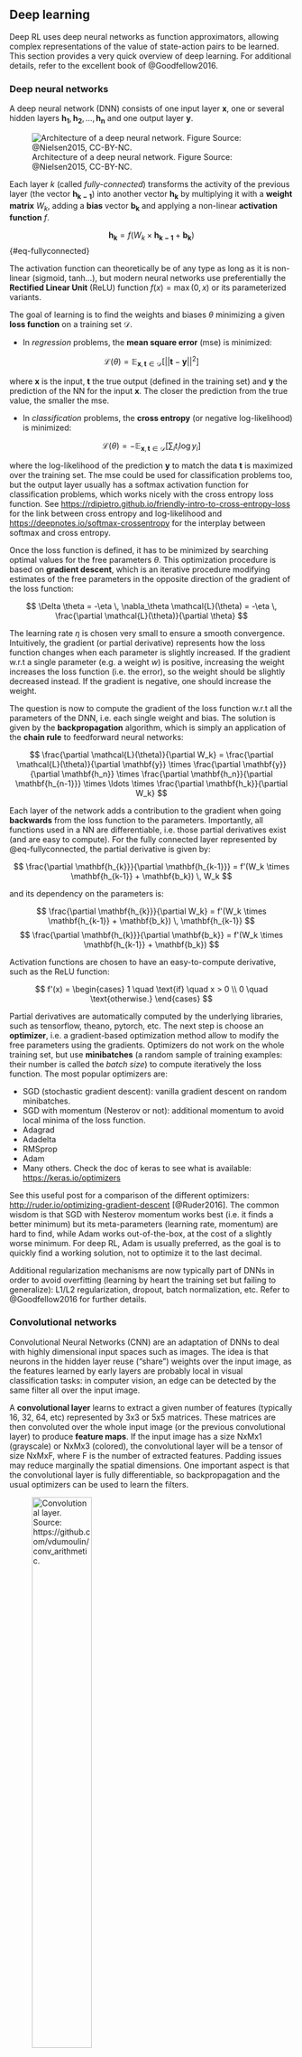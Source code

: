 

## Deep learning

Deep RL uses deep neural networks as function approximators, allowing complex representations of the value of state-action pairs to be learned. This section provides a very quick overview of deep learning. For additional details, refer to the excellent book of @Goodfellow2016.

### Deep neural networks

A deep neural network (DNN) consists of one input layer $\mathbf{x}$, one or several hidden layers $\mathbf{h_1}, \mathbf{h_2}, \ldots, \mathbf{h_n}$ and one output layer $\mathbf{y}$.

![Architecture of a deep neural network. Figure Source: @Nielsen2015, CC-BY-NC.](img/dnn.png){#fig-dnn}

Each layer $k$ (called *fully-connected*) transforms the activity of the previous layer (the vector $\mathbf{h_{k-1}}$) into another vector $\mathbf{h_{k}}$ by multiplying it with a **weight matrix** $W_k$, adding a **bias** vector $\mathbf{b_k}$ and applying a non-linear **activation function** $f$.

$$
    \mathbf{h_{k}} = f(W_k \times \mathbf{h_{k-1}} + \mathbf{b_k})
$${#eq-fullyconnected}

The activation function can theoretically be of any type as long as it is non-linear (sigmoid, tanh...), but modern neural networks use preferentially the **Rectified Linear Unit** (ReLU) function $f(x) = \max(0, x)$ or its parameterized variants.

The goal of learning is to find the weights and biases $\theta$ minimizing a given **loss function** on a training set $\mathcal{D}$.

* In *regression* problems, the **mean square error** (mse) is minimized:

$$
    \mathcal{L}(\theta) = \mathbb{E}_{\mathbf{x}, \mathbf{t} \in \mathcal{D}} [||\mathbf{t} - \mathbf{y}||^2]
$$

where $\mathbf{x}$ is the input, $\mathbf{t}$ the true output (defined in the training set) and $\mathbf{y}$ the prediction of the NN for the input $\mathbf{x}$. The closer the prediction from the true value, the smaller the mse.

* In *classification* problems, the **cross entropy** (or negative log-likelihood) is minimized:

$$
    \mathcal{L}(\theta) = - \mathbb{E}_{\mathbf{x}, \mathbf{t} \in \mathcal{D}} [\sum_i t_i \log y_i]
$$

where the log-likelihood of the prediction $\mathbf{y}$ to match the data $\mathbf{t}$ is maximized over the training set. The mse could be used for classification problems too, but the output layer usually has a softmax activation function for classification problems, which works nicely with the cross entropy loss function. See <https://rdipietro.github.io/friendly-intro-to-cross-entropy-loss> for the link between cross entropy and log-likelihood and <https://deepnotes.io/softmax-crossentropy> for the interplay between softmax and cross entropy.

Once the loss function is defined, it has to be minimized by searching optimal values for the free parameters $\theta$. This optimization procedure is based on **gradient descent**, which is an iterative procedure modifying estimates of the free parameters in the opposite direction of the gradient of the loss function:

$$
\Delta \theta = -\eta \, \nabla_\theta \mathcal{L}(\theta) = -\eta \, \frac{\partial \mathcal{L}(\theta)}{\partial \theta}
$$

The learning rate $\eta$ is chosen very small to ensure a smooth convergence. Intuitively, the gradient (or partial derivative) represents how the loss function changes when each parameter is slightly increased. If the gradient w.r.t a single parameter (e.g. a weight $w$) is positive, increasing the weight increases the loss function (i.e. the error), so the weight should be slightly decreased instead. If the gradient is negative, one should increase the weight.

The question is now to compute the gradient of the loss function w.r.t all the parameters of the DNN, i.e. each single weight and bias. The solution is given by the **backpropagation** algorithm, which is simply an application of the **chain rule** to feedforward neural networks:

$$
    \frac{\partial \mathcal{L}(\theta)}{\partial W_k} = \frac{\partial \mathcal{L}(\theta)}{\partial \mathbf{y}} \times \frac{\partial \mathbf{y}}{\partial \mathbf{h_n}} \times \frac{\partial \mathbf{h_n}}{\partial \mathbf{h_{n-1}}} \times \ldots \times \frac{\partial \mathbf{h_k}}{\partial W_k}
$$

Each layer of the network adds a contribution to the gradient when going **backwards** from the loss function to the parameters. Importantly, all functions used in a NN are differentiable, i.e. those partial derivatives exist (and are easy to compute). For the fully connected layer represented by @eq-fullyconnected, the partial derivative is given by:

$$
    \frac{\partial \mathbf{h_{k}}}{\partial \mathbf{h_{k-1}}} = f'(W_k \times \mathbf{h_{k-1}} + \mathbf{b_k}) \, W_k
$$

and its dependency on the parameters is:

$$
    \frac{\partial \mathbf{h_{k}}}{\partial W_k} = f'(W_k \times \mathbf{h_{k-1}} + \mathbf{b_k}) \, \mathbf{h_{k-1}}
$$
$$
    \frac{\partial \mathbf{h_{k}}}{\partial \mathbf{b_k}} = f'(W_k \times \mathbf{h_{k-1}} + \mathbf{b_k})
$$

Activation functions are chosen to have an easy-to-compute derivative, such as the ReLU function:

$$
    f'(x) = \begin{cases} 1 \quad \text{if} \quad x > 0 \\ 0 \quad \text{otherwise.} \end{cases}
$$

Partial derivatives are automatically computed by the underlying libraries, such as tensorflow, theano, pytorch, etc. The next step is choose an **optimizer**, i.e. a gradient-based optimization method allow to modify the free parameters using the gradients. Optimizers do not work on the whole training set, but use **minibatches** (a random sample of training examples: their number is called the *batch size*) to compute iteratively the loss function. The most popular optimizers are:

* SGD (stochastic gradient descent): vanilla gradient descent on random minibatches.
* SGD with momentum (Nesterov or not): additional momentum to avoid local minima of the loss function.
* Adagrad
* Adadelta
* RMSprop
* Adam
* Many others. Check the doc of keras to see what is available: <https://keras.io/optimizers>

See this useful post for a comparison of the different optimizers: <http://ruder.io/optimizing-gradient-descent> [@Ruder2016]. The common wisdom is that SGD with Nesterov momentum works best (i.e. it finds a better minimum) but its meta-parameters (learning rate, momentum) are hard to find, while Adam works out-of-the-box, at the cost of a slightly worse minimum. For deep RL, Adam is usually preferred, as the goal is to quickly find a working solution, not to optimize it to the last decimal.

<!-- ![Comparison of different optimizers. Source: @Ruder2016, <http://ruder.io/optimizing-gradient-descent>.](img/optimizers.gif){#fig-optimizers width=50%} -->

Additional regularization mechanisms are now typically part of DNNs in order to avoid overfitting (learning by heart the training set but failing to generalize): L1/L2 regularization, dropout, batch normalization, etc. Refer to @Goodfellow2016 for further details.

### Convolutional networks

Convolutional Neural Networks (CNN) are an adaptation of DNNs to deal with highly dimensional input spaces such as images. The idea is that neurons in the hidden layer reuse ("share") weights over the input image, as the features learned by early layers are probably local in visual classification tasks: in computer vision, an edge can be detected by the same filter all over the input image.

A **convolutional layer** learns to extract a given number of features (typically 16, 32, 64, etc) represented by 3x3 or 5x5 matrices. These matrices are then convoluted over the whole input image (or the previous convolutional layer) to produce **feature maps**. If the input image has a size NxMx1 (grayscale) or NxMx3 (colored), the convolutional layer will be a tensor of size NxMxF, where F is the number of extracted features. Padding issues may reduce marginally the spatial dimensions. One important aspect is that the convolutional layer is fully differentiable, so backpropagation and the usual optimizers can be used to learn the filters.

![Convolutional layer. Source: <https://github.com/vdumoulin/conv_arithmetic>.](img/convlayer.gif){#fig-convlayer width=50%}

After a convolutional layer, the spatial dimensions are preserved. In classification tasks, it does not matter where the object is in the image, the only thing that matters is what it is: classification requires **spatial invariance** in the learned representations. The **max-pooling layer** was introduced to downsample each feature map individually and increase their spatial invariance. Each feature map is divided into 2x2 blocks (generally): only the maximal feature activation in that block is preserved in the max-pooling layer. This reduces the spatial dimensions by a factor two in each direction, but keeps the number of features equal.

![Max-pooling layer. Source: Stanford's CS231n course <http://cs231n.github.io/convolutional-networks>](img/maxpooling.png){#fig-maxpooling}

A convolutional neural network is simply a sequence of convolutional layers and max-pooling layers (sometime two convolutional layers are applied in a row before max-pooling, as in VGG [@Simonyan2015]), followed by a couple of fully-connected layers and a softmax output layer. @fig-alexnet shows the architecture of AlexNet, the winning architecture of the ImageNet challenge in 2012 [@Krizhevsky2012].

![Architecture of the AlexNet CNN. Source: @Krizhevsky2012.](img/alexnet.png){#fig-alexnet}

Many improvements have been proposed since 2012 (e.g. ResNets [@He2015]) but the idea stays similar. Generally, convolutional and max-pooling layers are alternated until the spatial dimensions are so reduced (around 10x10) that they can be put into a single vector and fed into a fully-connected layer. This is **NOT** the case in deep RL! Contrary to object classification, spatial information is crucial in deep RL: position of the ball, position of the body, etc. It matters whether the ball is to the right or to the left of your paddle when you decide how to move it. Max-pooling layers are therefore omitted and the CNNs only consist of convolutional and fully-connected layers. This greatly increases the number of weights in the networks, hence the number of training examples needed to train the network. This is still the main limitation of using CNNs in deep RL.

### Recurrent neural networks

Feedforward neural networks learn to efficiently map static inputs $\mathbf{x}$ to outputs $\mathbf{y}$ but have no memory or context: the output at time $t$ does not depend on the inputs at time $t-1$ or $t-2$, only the one at time $t$. This is problematic when dealing with video sequences for example: if the task is to classify videos into happy/sad, a frame by frame analysis is going to be inefficient (most frames a neutral). Concatenating all frames in a giant input vector would increase dramatically the complexity of the classifier and no generalization can be expected.

Recurrent Neural Networks (RNN) are designed to deal with time-varying inputs, where the relevant information to take a decision at time $t$ may have happened at different times in the past. The general structure of a RNN is depicted on @fig-rnn:

![Architecture of a RNN. Left: recurrent architecture. Right: unrolled network, showing that a RNN is equivalent to a deep network. Source: <http://colah.github.io/posts/2015-08-Understanding-LSTMs>.](img/RNN-unrolled.png){#fig-rnn width=90%}

The output $\mathbf{h}_t$ of the RNN at time $t$ depends on its current input $\mathbf{x}_t$, but also on its previous output $\mathbf{h}_{t-1}$, which, by recursion, depends on the whole history of inputs $(x_0, x_1, \ldots, x_t)$.

$$
    \mathbf{h}_t = f(W_x \, \mathbf{x}_{t} + W_h \, \mathbf{h}_{t-1} + \mathbf{b})
$$

Once unrolled, a RNN is equivalent to a deep network, with $t$ layers of weights between the first input $\mathbf{x}_0$ and the current output $\mathbf{h}_t$. The only difference with a feedforward network is that weights are reused between two time steps / layers. **Backpropagation though time** (BPTT) can be used to propagate the gradient of the loss function backwards in time and learn the weights $W_x$ and $W_h$ using the usual optimizer (SGD, Adam...).

However, this kind of RNN can only learn short-term dependencies because of the **vanishing gradient problem** [@Hochreiter1991]. When the gradient of the loss function travels backwards from  $\mathbf{h}_t$ to $\mathbf{x}_0$, it will be multiplied $t$ times by the recurrent weights $W_h$. If $|W_h| > 1$, the gradient will explode with increasing $t$, while if $|W_h| < 1$, the gradient will vanish to 0.

The solution to this problem is provided by **long short-term memory networks** [LSTM;@Hochreiter1997]. LSTM layers maintain additionally a state $\mathbf{C}_t$ (also called context or memory) which is manipulated by three learnable gates (input, forget and output gates). As in regular RNNs, a *candidate state* $\tilde{\mathbf{C}_t}$ is computed based on the current input and the previous output:

$$
    \tilde{\mathbf{C}_t} = f(W_x \, \mathbf{x}_{t} + W_h \, \mathbf{h}_{t-1} + \mathbf{b})
$$

![Architecture of a LSTM layer. Source: <http://colah.github.io/posts/2015-08-Understanding-LSTMs>.](img/LSTM.png){#fig-lstm width=40%}

The activation function $f$ is usually a tanh function. The input and forget learn to decide how the candidate state should be used to update the current state:

* The input gate decides which part of the candidate state $\tilde{\mathbf{C}_t}$ will be used to update the current state $\mathbf{C}_t$:

$$
    \mathbf{i}_t = \sigma(W^i_x \, \mathbf{x}_{t} + W^i_h \, \mathbf{h}_{t-1} + \mathbf{b}^i)
$$

The sigmoid activation function $\sigma$ is used to output a number between 0 and 1 for each neuron: 0 means the candidate state will not be used at all, 1 means completely.

* The forget gate decides which part of the current state should be kept or forgotten:

$$
    \mathbf{f}_t = \sigma(W^f_x \, \mathbf{x}_{t} + W^f_h \, \mathbf{h}_{t-1} + \mathbf{b}^f)
$$

Similarly, 0 means that the corresponding element of the current state will be erased, 1 that it will be kept.

Once the input and forget gates are computed, the current state can be updated based on its previous value and the candidate state:

$$
   \mathbf{C}_t =  \mathbf{i}_t \odot \tilde{\mathbf{C}_t} + \mathbf{f}_t \odot \mathbf{C}_{t-1}
$$

where $\odot$ is the element-wise multiplication.

* The output gate finally learns to select which part of the current state $\mathbf{C}_t$ should be used to produce the current output $\mathbf{h}_t$:

$$
    \mathbf{o}_t = \sigma(W^o_x \, \mathbf{x}_{t} + W^o_h \, \mathbf{h}_{t-1} + \mathbf{b}^o)
$$

$$
    \mathbf{h}_t = \mathbf{o}_t \odot \tanh \mathbf{C}_t
$$

The architecture may seem complex, but everything is differentiable: backpropagation though time can be used to learn not only the input and recurrent weights for the candidate state, but also the weights and and biases of the gates. The main advantage of LSTMs is that they solve the vanishing gradient problem: if the input at time $t=0$ is important to produce a response at time $t$, the input gate will learn to put it into the memory and the forget gate will learn to maintain in the current state until it is not needed anymore. During this "working memory" phase, the gradient is multiplied by exactly one as nothing changes: the dependency can be learned with arbitrary time delays!

There are alternatives to the classical LSTM layer such as the gated recurrent unit [GRU; @Cho2014] or peephole connections [@Gers2001]. See <http://colah.github.io/posts/2015-08-Understanding-LSTMs>, <https://medium.com/mlreview/understanding-lstm-and-its-diagrams-37e2f46f1714> or <http://blog.echen.me/2017/05/30/exploring-lstms/> for more visual explanations of LSTMs and their variants.

RNNs are particularly useful for deep RL when considering POMDPs, i.e. partially observable problems. If an observation does not contain enough information about the underlying state (e.g. a single image does not contain speed information), LSTM can integrate these observations over time and learn to implicitly represent speed in its context vector, allowing efficient policies to be learned.
